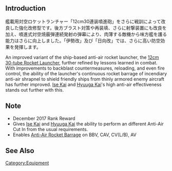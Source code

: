 {{EquipmentInfo|274}}

==Introduction==
艦載用対空ロケットランチャー「12cm30連装噴進砲」をさらに戦訓によって改良した強化改修型です。後方ブラスト対策や再装填、さらに射撃装置にも改良を加え、噴進式対空焼霰弾連続発射の弾幕により、肉薄する敵機から味方艦を護る能力はさらに向上しました。「伊勢改」及び「日向改」では、さらに高い防空効果を発揮します。

An improved variant of the ship-based anti-air rocket launcher, the [[12cm 30-tube Rocket Launcher]], further refined by lessons learned in combat. With improvements to backblast countermeasures, reloading, and even fire control, the ability of the launcher's continuous rocket barrage of incendiary anti-air shrapnel to shield friendly ships from thinly armored enemy aircraft has further improved. [[Ise|Ise Kai]] and [[Hyuuga|Hyuuga Kai]]'s high anti-air effectiveness stands out further with this.

==Note==
*December 2017 Rank Reward
* Gives [[Ise|Ise Kai]] and [[Hyuuga|Hyuuga Kai]] the ability to perform an different Anti-Air Cut In from the usual requirements.
* Enables [[Aerial_Combat#Rocket_Barrage|Anti-Air Rocket Barrage]] on BBV, CAV, CV(L/B), AV

==See Also==
{{Equipmentlist}}
[[Category:Equipment]]